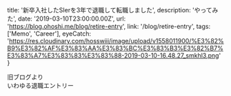   title: '新卒入社したSIerを3年で退職して転職しました',
  description:
    'やってみた',
  date: '2019-03-10T23:00:00.00Z',
  url: 'https://blog.ohoshi.me/blog/retire-entry',
  link: '/blog/retire-entry',
  tags: ['Memo', 'Career'],
  eyeCatch: 'https://res.cloudinary.com/hosswiii/image/upload/v1558011900/%E3%82%B9%E3%82%AF%E3%83%AA%E3%83%BC%E3%83%B3%E3%82%B7%E3%83%A7%E3%83%83%E3%83%88-2019-03-10-16.48.27_smkhl3.png'
}

旧ブログより  
いわゆる退職エントリー